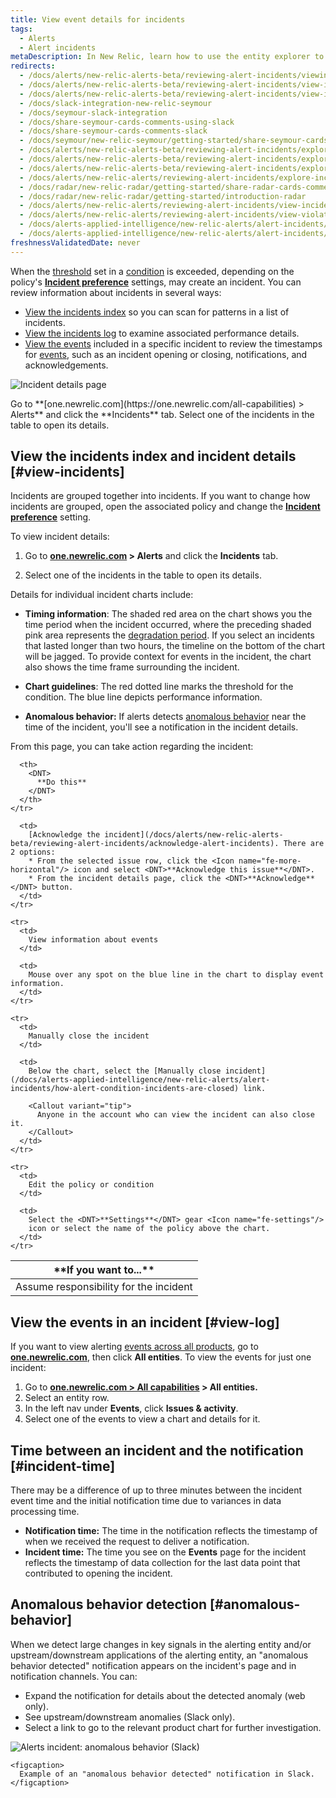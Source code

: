 ```yaml
---
title: View event details for incidents
tags:
  - Alerts 
  - Alert incidents
metaDescription: In New Relic, learn how to use the entity explorer to find and review alerts incidents.
redirects:
  - /docs/alerts/new-relic-alerts-beta/reviewing-alert-incidents/viewing-incident-dashboard-details
  - /docs/alerts/new-relic-alerts-beta/reviewing-alert-incidents/view-incident-dashboard-details
  - /docs/alerts/new-relic-alerts-beta/reviewing-alert-incidents/view-incident-violation-details
  - /docs/slack-integration-new-relic-seymour
  - /docs/seymour-slack-integration
  - /docs/share-seymour-cards-comments-using-slack
  - /docs/share-seymour-cards-comments-slack
  - /docs/seymour/new-relic-seymour/getting-started/share-seymour-cards-comments-slack
  - /docs/alerts/new-relic-alerts-beta/reviewing-alert-incidents/exploring-incident-history
  - /docs/alerts/new-relic-alerts-beta/reviewing-alert-incidents/explore-incident-history
  - /docs/alerts/new-relic-alerts-beta/reviewing-alert-incidents/explore-incident-history-incidents-index
  - /docs/alerts/new-relic-alerts/reviewing-alert-incidents/explore-incident-history-incidents-index
  - /docs/radar/new-relic-radar/getting-started/share-radar-cards-comments-slack
  - /docs/radar/new-relic-radar/getting-started/introduction-radar
  - /docs/alerts/new-relic-alerts/reviewing-alert-incidents/view-incident-violation-details
  - /docs/alerts/new-relic-alerts/reviewing-alert-incidents/view-violation-event-details-incidents
  - /docs/alerts-applied-intelligence/new-relic-alerts/alert-incidents/view-violation-event-details-incidents/
  - /docs/alerts-applied-intelligence/new-relic-alerts/alert-incidents/view-event-details-incidents
freshnessValidatedDate: never
---
```


When the [threshold](/docs/alerts/create-alert/set-thresholds/set-thresholds-alert-condition/) set in a [condition](/docs/alerts/create-alert/create-alert-condition/alert-conditions/) is exceeded, depending on the policy's <DNT>**[Incident preference](/docs/alerts/new-relic-alerts/configuring-alert-policies/specify-when-new-relic-creates-incidents)**</DNT> settings, <InlinePopover type="alerts"/> may create an incident. You can review information about incidents in several ways:

* [View the incidents index](#view-incidents) so you can scan for patterns in a list of incidents.
* [View the incidents log](#view-log) to examine associated performance details.
* [View the events](#incident-time) included in a specific incident to review the timestamps for [events](/docs/using-new-relic/welcome-new-relic/get-started/glossary#event), such as an incident opening or closing, notifications, and acknowledgements.

<img
  title="Incident details page"
  alt="Incident details page"
  src="/images/alerts_screenshot-full_incident-page.webp"
/>

<figcaption>
  Go to <DNT>**[one.newrelic.com](https://one.newrelic.com/all-capabilities) > Alerts**</DNT> and click the <DNT>**Incidents**</DNT> tab. Select one of the incidents in the table to open its details.
</figcaption>

## View the incidents index and incident details [#view-incidents]

Incidents are grouped together into incidents. If you want to change how incidents are grouped, open the associated policy and change the [<DNT>**Incident preference**</DNT>](/docs/alerts/organize-alerts/specify-when-alerts-create-incidents/) setting.

To view incident details:

1. Go to <DNT>**[one.newrelic.com](https://one.newrelic.com/all-capabilities) > Alerts**</DNT> and click the <DNT>**Incidents**</DNT> tab.

2. Select one of the incidents in the table to open its details.

Details for individual incident charts include:

* <DNT>**Timing information**</DNT>: The shaded red area on the chart shows you the time period when the incident occurred, where the preceding shaded pink area represents the [degradation period](/docs/using-new-relic/welcome-new-relic/get-started/glossary#degradation-period). If you select an incidents that lasted longer than two hours, the timeline on the bottom of the chart will be jagged. To provide context for events in the incident, the chart also shows the time frame surrounding the incident.

* <DNT>**Chart guidelines**</DNT>: The red dotted line marks the threshold for the condition. The blue line depicts performance information.

* <DNT>**Anomalous behavior:**</DNT> If alerts detects [anomalous behavior](#anomalous-behavior) near the time of the incident, you'll see a notification in the incident details.

From this page, you can take action regarding the incident:

<table>
  <thead>
    <tr>
      <th width={250}>
        <DNT>
          **If you want to...**
        </DNT>
      </th>

      <th>
        <DNT>
          **Do this**
        </DNT>
      </th>
    </tr>
  </thead>

  <tbody>
    <tr>
      <td>
        Assume responsibility for the incident
      </td>

      <td>
        [Acknowledge the incident](/docs/alerts/new-relic-alerts-beta/reviewing-alert-incidents/acknowledge-alert-incidents). There are 2 options: 
        * From the selected issue row, click the <Icon name="fe-more-horizontal"/> icon and select <DNT>**Acknowledge this issue**</DNT>.
        * From the incident details page, click the <DNT>**Acknowledge**</DNT> button.
      </td>
    </tr>

    <tr>
      <td>
        View information about events
      </td>

      <td>
        Mouse over any spot on the blue line in the chart to display event information.
      </td>
    </tr>

    <tr>
      <td>
        Manually close the incident
      </td>

      <td>
        Below the chart, select the [Manually close incident](/docs/alerts-applied-intelligence/new-relic-alerts/alert-incidents/how-alert-condition-incidents-are-closed) link.

        <Callout variant="tip">
          Anyone in the account who can view the incident can also close it.
        </Callout>
      </td>
    </tr>

    <tr>
      <td>
        Edit the policy or condition
      </td>

      <td>
        Select the <DNT>**Settings**</DNT> gear <Icon name="fe-settings"/>
        icon or select the name of the policy above the chart.
      </td>
    </tr>
  </tbody>
</table>

## View the events in an incident [#view-log]

If you want to view alerting [events across all products](/docs/alerts/new-relic-alerts-beta/reviewing-events/review-events-across-products), go to <DNT>**[one.newrelic.com](https://one.newrelic.com/all-capabilities)**</DNT>, then click <DNT>**All entities**</DNT>. To view the events for just one incident:

1. Go to <DNT>**[one.newrelic.com > All capabilities](https://one.newrelic.com/all-capabilities) > All entities.**</DNT>
2. Select an entity row.
3. In the left nav under <DNT>**Events**</DNT>, click <DNT>**Issues & activity**</DNT>.
4. Select one of the events to view a chart and details for it.

## Time between an incident and the notification [#incident-time]

There may be a difference of up to three minutes between the incident event time and the initial notification time due to variances in data processing time.

* <DNT>**Notification time:**</DNT> The time in the notification reflects the timestamp of when we received the request to deliver a notification.
* <DNT>**Incident time:**</DNT> The time you see on the <DNT>**Events**</DNT> page for the incident reflects the timestamp of data collection for the last data point that contributed to opening the incident.

## Anomalous behavior detection [#anomalous-behavior]

When we detect large changes in key signals in the alerting entity and/or upstream/downstream applications of the alerting entity, an "anomalous behavior detected" notification appears on the incident's page and in notification channels. You can:

* Expand the notification for details about the detected anomaly (web only).
* See upstream/downstream anomalies (Slack only).
* Select a link to go to the relevant product chart for further investigation.

<CollapserGroup>
  <Collapser
    id="slack-notification"
    title="Alerts notification in Slack"
  >
    <img
      title="Alerts incident: anomalous behavior (Slack)"
      alt="Alerts incident: anomalous behavior (Slack)"
      src="/images/alerts_screenshot-full_incident-context-in-slack.webp"
    />

    <figcaption>
      Example of an "anomalous behavior detected" notification in Slack.
    </figcaption>
  </Collapser>
</CollapserGroup>

